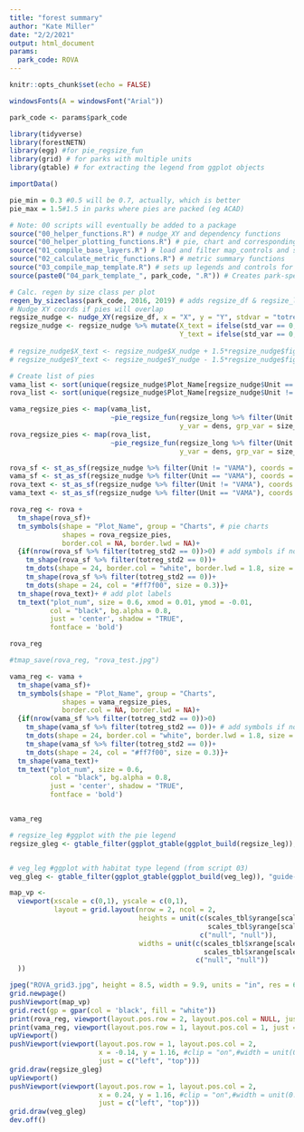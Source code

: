 ```yaml
---
title: "forest summary"
author: "Kate Miller"
date: "2/2/2021"
output: html_document
params: 
  park_code: ROVA
---
```


```r
knitr::opts_chunk$set(echo = FALSE)
```

```r
windowsFonts(A = windowsFont("Arial"))

park_code <- params$park_code

library(tidyverse)
library(forestNETN)
library(egg) #for pie_regsize_fun
library(grid) # for parks with multiple units
library(gtable) # for extracting the legend from ggplot objects

importData()

pie_min = 0.3 #0.5 will be 0.7, actually, which is better
pie_max = 1.5#1.5 in parks where pies are packed (eg ACAD)

# Note: 00 scripts will eventually be added to a package
source("00_helper_functions.R") # nudge_XY and dependency functions
source("00_helper_plotting_functions.R") # pie, chart and corresponding legend functions
source("01_compile_base_layers.R") # load and filter map_controls and shapefiles by park_code
source("02_calculate_metric_functions.R") # metric summary functions
source("03_compile_map_template.R") # sets up legends and controls for metrics
source(paste0("04_park_template_", park_code, ".R")) # Creates park-specific base maps
```

```r
# Calc. regen by size class per plot
regen_by_sizeclass(park_code, 2016, 2019) # adds regsize_df & regsize_long to GE
# Nudge XY coords if pies will overlap
regsize_nudge <- nudge_XY(regsize_df, x = "X", y = "Y", stdvar = "totreg_std2", max_iter = 20)
regsize_nudge <- regsize_nudge %>% mutate(X_text = ifelse(std_var == 0, X_nudge + 5,                                                                                                  X_nudge + 1.7*fig_radius),
                                          Y_text = ifelse(std_var == 0, Y_nudge - 1.7*fig_radius,
                                                                        Y_nudge + 5))
# regsize_nudge$X_text <- regsize_nudge$X_nudge + 1.5*regsize_nudge$fig_radius  #2* is buffer
# regsize_nudge$Y_text <- regsize_nudge$Y_nudge - 1.5*regsize_nudge$fig_radius #2* is buffer
```

```r
# Create list of pies
vama_list <- sort(unique(regsize_nudge$Plot_Name[regsize_nudge$Unit == "VAMA"]))
rova_list <- sort(unique(regsize_nudge$Plot_Name[regsize_nudge$Unit != "VAMA"]))

vama_regsize_pies <- map(vama_list, 
                         ~pie_regsize_fun(regsize_long %>% filter(Unit == "VAMA"), .x,
                                          y_var = dens, grp_var = size_class, std_var = "totreg_std2"))
rova_regsize_pies <- map(rova_list, 
                         ~pie_regsize_fun(regsize_long %>% filter(Unit != "VAMA"), .x,
                                          y_var = dens, grp_var = size_class, std_var = "totreg_std2"))

```

```r
rova_sf <- st_as_sf(regsize_nudge %>% filter(Unit != "VAMA"), coords = c("X_nudge", "Y_nudge"), crs = 5070) 
vama_sf <- st_as_sf(regsize_nudge %>% filter(Unit == "VAMA"), coords = c("X_nudge", "Y_nudge"), crs = 5070)
rova_text <- st_as_sf(regsize_nudge %>% filter(Unit != "VAMA"), coords = c("X_text", "Y_text"), crs = 5070)
vama_text <- st_as_sf(regsize_nudge %>% filter(Unit == "VAMA"), coords = c("X_text", "Y_text"), crs = 5070)

rova_reg <- rova +  
  tm_shape(rova_sf)+
  tm_symbols(shape = "Plot_Name", group = "Charts", # pie charts
             shapes = rova_regsize_pies,
             border.col = NA, border.lwd = NA)+
  {if(nrow(rova_sf %>% filter(totreg_std2 == 0))>0) # add symbols if no regen
    tm_shape(rova_sf %>% filter(totreg_std2 == 0))+
    tm_dots(shape = 24, border.col = "white", border.lwd = 1.8, size = 0.4)+
    tm_shape(rova_sf %>% filter(totreg_std2 == 0))+
    tm_dots(shape = 24, col = "#ff7f00", size = 0.3)}+
  tm_shape(rova_text)+ # add plot labels
  tm_text("plot_num", size = 0.6, xmod = 0.01, ymod = -0.01,
          col = "black", bg.alpha = 0.8,
          just = 'center', shadow = "TRUE",
          fontface = 'bold')

rova_reg

#tmap_save(rova_reg, "rova_test.jpg")

vama_reg <- vama +  
  tm_shape(vama_sf)+
  tm_symbols(shape = "Plot_Name", group = "Charts",
             shapes = vama_regsize_pies,
             border.col = NA, border.lwd = NA)+
  {if(nrow(vama_sf %>% filter(totreg_std2 == 0))>0)
    tm_shape(vama_sf %>% filter(totreg_std2 == 0))+ # add symbols if no regen
    tm_dots(shape = 24, border.col = "white", border.lwd = 1.8, size = 0.4)+
    tm_shape(vama_sf %>% filter(totreg_std2 == 0))+
    tm_dots(shape = 24, col = "#ff7f00", size = 0.3)}+
  tm_shape(vama_text)+
  tm_text("plot_num", size = 0.6, 
          col = "black", bg.alpha = 0.8,
          just = 'center', shadow = "TRUE",
          fontface = 'bold')


vama_reg

# regsize_leg #ggplot with the pie legend
regsize_gleg <- gtable_filter(ggplot_gtable(ggplot_build(regsize_leg)), "guide-box")


# veg_leg #ggplot with habitat type legend (from script 03)
veg_gleg <- gtable_filter(ggplot_gtable(ggplot_build(veg_leg)), "guide-box")

```

```r
map_vp <-
  viewport(xscale = c(0,1), yscale = c(0,1),
           layout = grid.layout(nrow = 2, ncol = 2,
                                heights = unit(c(scales_tbl$yrange[scales_tbl$unit == "VAMA"],
                                                 scales_tbl$yrange[scales_tbl$unit == "ROVA"]),
                                               c("null", "null")),
                                widths = unit(c(scales_tbl$xrange[scales_tbl$unit == "VAMA"],
                                                scales_tbl$xrange[scales_tbl$unit == "ROVA"]),
                                              c("null", "null"))
  ))

jpeg("ROVA_grid3.jpg", height = 8.5, width = 9.9, units = "in", res = 600)
grid.newpage()
pushViewport(map_vp)
grid.rect(gp = gpar(col = 'black', fill = "white"))
print(rova_reg, viewport(layout.pos.row = 2, layout.pos.col = NULL, just = "center"))
print(vama_reg, viewport(layout.pos.row = 1, layout.pos.col = 1, just = "center"))
upViewport()
pushViewport(viewport(layout.pos.row = 1, layout.pos.col = 2,
                      x = -0.14, y = 1.16, #clip = "on",#width = unit(0.001, "npc"), 
                      just = c("left", "top")))
grid.draw(regsize_gleg)
upViewport()
pushViewport(viewport(layout.pos.row = 1, layout.pos.col = 2,
                      x = 0.24, y = 1.16, #clip = "on",#width = unit(0.001, "npc"), 
                      just = c("left", "top")))
grid.draw(veg_gleg)
dev.off()


```

